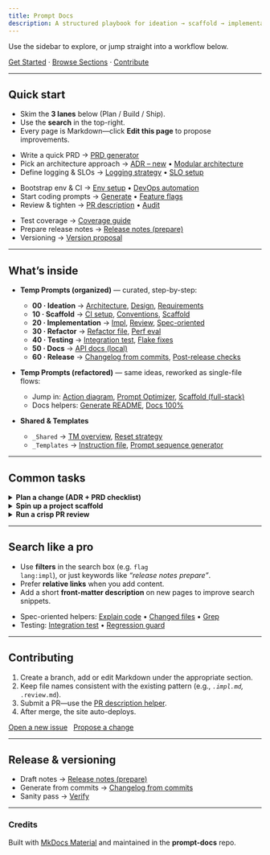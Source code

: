 ```yaml
---
title: Prompt Docs
description: A structured playbook for ideation → scaffold → implementation → refactor → testing → docs → release.
---
```


Use the sidebar to explore, or jump straight into a workflow below.

[Get Started](#quick-start) · [Browse Sections](#whats-inside) · [Contribute](#contributing)

---

## Quick start

<Callout type="tip" title="First time here?">
  <ul>
    <li>Skim the <strong>3 lanes</strong> below (Plan / Build / Ship).</li>
    <li>Use the <strong>search</strong> in the top-right.</li>
    <li>Every page is Markdown—click <strong>Edit this page</strong> to propose improvements.</li>
  </ul>
</Callout>

<Tabs>
  <Tab title="Plan">
    <ul>
      <li>Write a quick PRD → <a href="temp-prompts-organized/00-ideation/requirements/prd-generator.requirements">PRD generator</a></li>
      <li>Pick an architecture approach → <a href="temp-prompts-organized/00-ideation/architecture/adr-new.architecture">ADR – new</a> • <a href="temp-prompts-organized/00-ideation/architecture/modular-architecture.architecture">Modular architecture</a></li>
      <li>Define logging &amp; SLOs → <a href="temp-prompts-organized/00-ideation/architecture/logging-strategy.architecture">Logging strategy</a> • <a href="temp-prompts-organized/10-scaffold/ci-setup/slo-setup.ci-setup">SLO setup</a></li>
    </ul>
  </Tab>

  <Tab title="Build">
    <ul>
      <li>Bootstrap env &amp; CI → <a href="temp-prompts-organized/10-scaffold/ci-setup/env-setup.ci-setup">Env setup</a> • <a href="temp-prompts-organized/10-scaffold/ci-setup/devops-automation.ci-setup">DevOps automation</a></li>
      <li>Start coding prompts → <a href="temp-prompts-organized/20-implementation/impl/generate.impl">Generate</a> • <a href="temp-prompts-organized/20-implementation/impl/feature-flags.impl">Feature flags</a></li>
      <li>Review &amp; tighten → <a href="temp-prompts-organized/20-implementation/review/pr-desc.review">PR description</a> • <a href="temp-prompts-organized/20-implementation/review/audit.review">Audit</a></li>
    </ul>
  </Tab>

  <Tab title="Ship">
    <ul>
      <li>Test coverage → <a href="temp-prompts-organized/40-testing/coverage/guide.coverage">Coverage guide</a></li>
      <li>Prepare release notes → <a href="temp-prompts-organized/60-release/changelog/release-notes-prepare.changelog">Release notes (prepare)</a></li>
      <li>Versioning → <a href="temp-prompts-organized/60-release/versioning/version-proposal.versioning">Version proposal</a></li>
    </ul>
  </Tab>
</Tabs>

---

## What’s inside

- **Temp Prompts (organized)** — curated, step-by-step:
  - **00 · Ideation** → <a href="temp-prompts-organized/00-ideation/architecture/adr-new.architecture">Architecture</a>, <a href="temp-prompts-organized/00-ideation/design/api-contract.design">Design</a>, <a href="temp-prompts-organized/00-ideation/requirements/prd-generator.requirements">Requirements</a>
  - **10 · Scaffold** → <a href="temp-prompts-organized/10-scaffold/ci-setup/devops-automation.ci-setup">CI setup</a>, <a href="temp-prompts-organized/10-scaffold/conventions/version-control-guide.conventions">Conventions</a>, <a href="temp-prompts-organized/10-scaffold/scaffold/fullstack.scaffold">Scaffold</a>
  - **20 · Implementation** → <a href="temp-prompts-organized/20-implementation/impl/commit.impl">Impl</a>, <a href="temp-prompts-organized/20-implementation/review/review.review">Review</a>, <a href="temp-prompts-organized/20-implementation/spec-orient/explain-code.spec-orient">Spec-oriented</a>
  - **30 · Refactor** → <a href="temp-prompts-organized/30-refactor/refactor/refactor-file.refactor">Refactor file</a>, <a href="temp-prompts-organized/30-refactor/perf/model-evaluation.perf">Perf eval</a>
  - **40 · Testing** → <a href="temp-prompts-organized/40-testing/gen-tests/integration-test.gen-tests">Integration test</a>, <a href="temp-prompts-organized/40-testing/fix-flakes/explain-failures.fix-flakes">Flake fixes</a>
  - **50 · Docs** → <a href="temp-prompts-organized/50-docs/api-docs/api-docs-local.api-docs">API docs (local)</a>
  - **60 · Release** → <a href="temp-prompts-organized/60-release/changelog/from-commits.changelog">Changelog from commits</a>, <a href="temp-prompts-organized/60-release/post-release-checks/license-report.post-release-checks">Post-release checks</a>

- **Temp Prompts (refactored)** — same ideas, reworked as single-file flows:
  - Jump in: <a href="temp-prompts-refactored/action-diagram">Action diagram</a>, <a href="temp-prompts-refactored/Prompt-Optimizer">Prompt Optimizer</a>, <a href="temp-prompts-refactored/scaffold-fullstack">Scaffold (full-stack)</a>
  - Docs helpers: <a href="temp-prompts-refactored/generate-readme">Generate README</a>, <a href="temp-prompts-refactored/docs-fulfilled-100">Docs 100%</a>

- **Shared &amp; Templates**
  - <code>_Shared</code> → <a href="temp-prompts-organized/_shared/tm/overview.tm">TM overview</a>, <a href="temp-prompts-organized/_shared/reset-strategy.shared">Reset strategy</a>
  - <code>_Templates</code> → <a href="temp-prompts-organized/_templates/instruction-file.templates">Instruction file</a>, <a href="temp-prompts-organized/_templates/prompt-sequence-generator.templates">Prompt sequence generator</a>

---

## Common tasks

<details>
  <summary><strong>Plan a change (ADR + PRD checklist)</strong></summary>

  1. Start an ADR → <a href="temp-prompts-organized/00-ideation/architecture/adr-new.architecture">ADR – new</a><br/>
  2. Draft PRD → <a href="temp-prompts-organized/00-ideation/requirements/prd-generator.requirements">PRD generator</a><br/>
  3. Stakeholder review → <a href="temp-prompts-organized/00-ideation/requirements/planning-process.requirements">Planning process</a>
</details>

<details>
  <summary><strong>Spin up a project scaffold</strong></summary>

  <ul>
    <li>CI &amp; secrets → <a href="temp-prompts-organized/10-scaffold/ci-setup/secrets-manager-setup.ci-setup">Secrets manager</a></li>
    <li>Monitoring &amp; SLOs → <a href="temp-prompts-organized/10-scaffold/ci-setup/monitoring-setup.ci-setup">Monitoring setup</a> • <a href="temp-prompts-organized/10-scaffold/ci-setup/slo-setup.ci-setup">SLO setup</a></li>
  </ul>
</details>

<details>
  <summary><strong>Run a crisp PR review</strong></summary>

  <p>Use the trio:</p>
  <ul>
    <li><a href="temp-prompts-organized/20-implementation/review/pr-desc.review">PR description helper</a></li>
    <li><a href="temp-prompts-organized/20-implementation/review/cross-check.review">Cross-check</a></li>
    <li><a href="temp-prompts-organized/20-implementation/review/evidence-capture.review">Evidence capture</a></li>
  </ul>
</details>

---

## Search like a pro

- Use <strong>filters</strong> in the search box (e.g. <code>flag lang:impl</code>), or just keywords like <em>“release notes prepare”</em>.
- Prefer <strong>relative links</strong> when you add content.
- Add a short <strong>front-matter description</strong> on new pages to improve search snippets.

<Callout type="info" title="Helpful deep links">
  <ul>
    <li>Spec-oriented helpers: <a href="temp-prompts-organized/20-implementation/spec-orient/explain-code.spec-orient">Explain code</a> • <a href="temp-prompts-organized/20-implementation/spec-orient/changed-files.spec-orient">Changed files</a> • <a href="temp-prompts-organized/20-implementation/spec-orient/grep.spec-orient">Grep</a></li>
    <li>Testing: <a href="temp-prompts-organized/40-testing/gen-tests/integration-test.gen-tests">Integration test</a> • <a href="temp-prompts-organized/40-testing/coverage/regression-guard.coverage">Regression guard</a></li>
  </ul>
</Callout>

---

## Contributing

1. Create a branch, add or edit Markdown under the appropriate section.
2. Keep file names consistent with the existing pattern (e.g., <code>*.impl.md</code>, <code>*.review.md</code>).
3. Submit a PR—use the <a href="temp-prompts-organized/20-implementation/review/pr-desc.review">PR description helper</a>.
4. After merge, the site auto-deploys.

<a href="https://github.com/AcidicSoil/prompt-docs/issues/new">Open a new issue</a> &nbsp; <a href="https://github.com/AcidicSoil/prompt-docs/pulls">Propose a change</a>

---

## Release &amp; versioning

- Draft notes → <a href="temp-prompts-organized/60-release/changelog/release-notes-prepare.changelog">Release notes (prepare)</a>
- Generate from commits → <a href="temp-prompts-organized/60-release/changelog/from-commits.changelog">Changelog from commits</a>
- Sanity pass → <a href="temp-prompts-organized/60-release/changelog/verify.changelog">Verify</a>

---

### Credits

Built with <a href="https://squidfunk.github.io/mkdocs-material/">MkDocs Material</a> and maintained in the <strong>prompt-docs</strong> repo.
